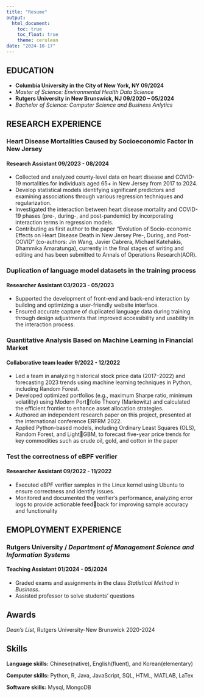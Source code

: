 ```yaml
---
title: "Resume"
output: 
  html_document:
    toc: true
    toc_float: true
    theme: cerulean
date: "2024-10-17"
---
```


## EDUCATION
- **Columbia University in the City of New York, NY 09/2024**
- *Master of Science: Environmental Health Data Science*
- **Rutgers University in New Brunswick, NJ 09/2020 -- 05/2024**
- *Bachelor of Science: Computer Science and Business Anlytics*

## RESEARCH EXPERIENCE
### Heart Disease Mortalities Caused by Socioeconomic Factor in New Jersey
#### Research Assistant 09/2023 - 08/2024
- Collected and analyzed county-level data on heart disease and COVID-19 mortalities for individuals aged 65+ in New Jersey from 2017 to 2024.
- Develop statistical models identifying significant predictors and examining associations through various regression techniques and regularization.
- Investigated the interaction between heart disease mortality and COVID-19 phases (pre-, during-, and post-pandemic) by incorporating interaction terms in regression models.
- Contributing as first author to the paper “Evolution of Socio-economic Effects on Heart Disease Death in New Jersey Pre-, During, and Post-COVID” (co-authors: Jin Wang, Javier Cabrera, Michael Katehakis, Dhammika Amaratunga), currently in the final stages of writing and editing and has been submitted to Annals of Operations Research(AOR).

### Duplication of language model datasets in the training process
#### Researcher Assistant 03/2023 - 05/2023
- Supported the development of front-end and back-end interaction by building and optimizing a user-friendly website interface.
- Ensured accurate capture of duplicated language data during training through design adjustments that
improved accessibility and usability in the interaction process.


### Quantitative Analysis Based on Machine Learning in Financial Market
#### Collaborative team leader 9/2022 - 12/2022
- Led a team in analyzing historical stock price data (2017–2022) and forecasting 2023 trends using
machine learning techniques in Python, including Random Forest.
- Developed optimized portfolios (e.g., maximum Sharpe ratio, minimum volatility) using Modern Portfolio Theory (Markowitz) and calculated the efficient frontier to enhance asset allocation strategies.
- Authored an independent research paper on this project, presented at the international conference
ERFRM 2022.
- Applied Python-based models, including Ordinary Least Squares (OLS), Random Forest, and LightGBM, to forecast five-year price trends for key commodities such as crude oil, gold, and cotton in the
paper

### Test the correctness of eBPF verifier 
#### Researcher Assistant 09/2022 - 11/2022
- Executed eBPF verifier samples in the Linux kernel using Ubuntu to ensure correctness and identify
issues.
- Monitored and documented the verifier’s performance, analyzing error logs to provide actionable feedback for improving sample accuracy and functionality


## EMOPLOYMENT EXPERIENCE
### Rutgers University / *Department of Management Science and Information Systems*
#### Teaching Assistant 01/2024 - 05/2024
- Graded exams and assignments in the class *Statistical Method in Business*.
- Assisted professor to solve students’ questions


## Awards
*Dean’s List*, Rutgers University-New Brunswick 2020-2024


## Skills
**Language skills:** Chinese(native), English(fluent), and Korean(elementary)

**Computer skills:** Python, R, Java, JavaScript, SQL, HTML, MATLAB, LaTex

**Software skills:** Mysql, MongoDB




